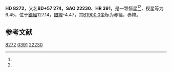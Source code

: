{{Starbox begin
| name = HD 8272
}}
{{Starbox observe
| epoch = [[J2000.0|J2000.0]]
| constell = {{星座名待查}}<ref name=SIMBAD>{{cite web
 | url=http://simbad.u-strasbg.fr/simbad/sim-id?Ident=HR+391
 | title =Pulsating variable Star
 | publisher=Centre de Données astronomiques de Strasbourg
 | work=SIMBAD
 | accessdate=2012-07-13}}</ref><ref name=DATA>{{cite web
 | url=http://vizier.u-strasbg.fr/viz-bin/VizieR-5?-out.add=.&-source=5050&-corr=PK=HR&-out.max=9999&HR=391
 | title=VizieR Detailed Page
 | accessdate=2012-07-13
 | archive-date=2016-03-05
 | archive-url=https://web.archive.org/web/20160305003459/http://vizier.u-strasbg.fr/viz-bin/VizieR-5?-out.add=.&-source=5050&-corr=PK=HR&-out.max=9999&HR=391
 | dead-url=no
 }}</ref>
| 星官 = 
| ra = {{RA|1|23|21.6}}<ref name=SIMBAD /><ref name=DATA />
| dec = {{DEC|+58|8|35}}<ref name=SIMBAD /><ref name=DATA />
| appmag_v = 6.45<ref name=SIMBAD /><ref name=DATA />
}}
{{Starbox character
| class = F4V<ref name=SIMBAD /><ref name=DATA />
| b-v = <ref name=SIMBAD /><ref name=DATA />
| u-b = <ref name=SIMBAD /><ref name=DATA />
| r-i = <ref name=SIMBAD /><ref name=DATA />
| variable = 
}}
{{Starbox astrometry
| radial_v = 
| prop_mo_ra = 7
| parallax = 0.005
| p_error =
}}
{{Starbox catalog
| names =BD+57 274，[[SAO星表|SAO]] 22230，[[HD星表|HD]] 8272，[[HR星表|HR]] 391}}
{{Starbox reference |Simbad=HR+391}}
{{Starbox end}}

'''HD 8272'''，又名'''BD+57 274'''，'''SAO 22230'''、'''HR 391'''，是一颗恒星<ref name=SIMBAD /><ref name=DATA />，视星等为6.45，位于[[銀道座標系|銀經]]127.14，[[銀道座標系|銀緯]]-4.47，其[[B1900.0|B1900.0]]坐标为赤經{{RA|1|16|59.5}}，赤緯{{DEC|+57|-4.47|21}}。

== 参考文献 ==
{{reflist}}

{{star-stub}}

[[Category:HD和HDE天體|8272]]
[[Category:HR天體|0391]]
[[Category:SAO天體|22230]]